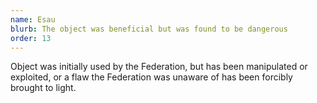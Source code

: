 ```yaml
---
name: Esau
blurb: The object was beneficial but was found to be dangerous
order: 13
---
```


Object was initially used by the Federation, but has been manipulated or exploited, or a flaw the Federation was unaware of has been forcibly brought to light.
